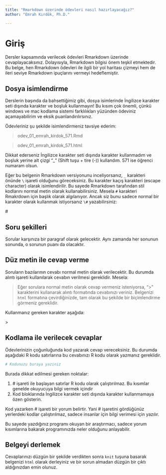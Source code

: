 ```yaml
---
title: "Rmarkdown üzerinde ödevleri nasıl hazırlayacağız?"
author: "Emrah Kırdök, Ph.D."

---
```


# Giriş

Dersler kapsamında verilecek ödevleri Rmarkdown üzerinde cevaplayacaksınız. Dolayısıyla, Rmarkdown bilgisi önem teşkil etmektedir. Bu belge, hen Rmarkdown ödevleri ile ilgili bir yol haritası çizmeyi hem de ileri seviye Rmarkdown ipuçlarını vermeyi hedeflemiştir.

## Dosya isimlendirme

Derslerin başında da bahsettiğimiz gibi, dosya isimlerinde İngilizce karakter seti dışında karakter ve boşluk kullanmayın! Bu kısım çok önemli, çünkü windows ve mac kodlama sistemi farklılıkları yüzünden ödeviniz açamayabilirim ve eksik puanlandırılırsınız.

Ödevleriniz şu şekilde isimlendirmeniz tavsiye ederim:

> odev\_01\_emrah\_kirdok\_571.Rmd

> odev\_01\_emrah\_kirdok\_571.html

Dikkat ederseniz İngilizce karakter seti dışında karakter kullanmadım ve boşluk yerine alt çizgi "\_" (Shift tuşu + tire (-)) kullandım. 571 ise öğrenci numaram olsun. 

::: note

Eğer bu belgenin Rmarkdown versiyonunu inceliyorsanız, `_` karakteri önünde `\` işareti olduğunu göreceksiniz. Bu karakter kaçış karakteri (escape character) olarak isimlendirilir. Bu sayede Rmarkdown tarafından stil kodlarını normal metin olarak kullanabilirsiniz. Mesela `#` karakteri Rmakrdown için başlık olarak algılanıyor. Ancak siz bunu sadece normal bir karakter olarak kullanmak istiyorsanız `\#` yazabilirsiniz:

\#

:::

## Soru şekilleri

Sorular karşınıza bir paragraf olarak gelecektir. Aynı zamanda her sonunun sonunda, o sorunun puanı da olacaktır.

## Düz metin ile cevap verme

Soruların bazılarının cevabı normal metin olarak verilecektir. Bu durumda alıntı işareti kullanılarak cevabın verilmesi gereklidir. Mesela:

> Eğer sorulara normal metin olarak cevap vermeniz isteniyorsa, ">" karakterini kullanarak alıntı formatında cevabınızı veriniz.
> Belgenizi `html` formatına çevirdiğinizde, tam olarak bu şekilde bir biçimlendirme görmeniz gereklidir.

Kullanmanız gereken karakter aşağıda:

\>

## Kodlama ile verilecek cevaplar

Ödevlerinizin çoğunluğunda kod yazarak cevap vereceksiniz. Bu durumda aşağıdaki R kodu satırlarına bu cevabınızı R kodu olarak yazmanız gereklidir. 

```r
# Kodunuzu buraya yaziniz

```

Burada dikkat edilmesi gereken noktalar:

1. \# işareti ile başlayan satırlar R kodu olarak çalıştırılmaz. Bu kısımlar genelde okuyucuya bilgi vermek içindir
2. Kod bloklarında İngilizce karakter seti dışında karakter kullanmamaya özen gösterin.

::: tip

Kod yazarken \# işareti bir yorum belirtir. Yani \# işaretini gördüğünüz yerlerdeki kodlar çalıştırılmaz, sadece insanlar için bilgi verimesi için yazılır. 

Bu sayede yazdığınız programı okuyan bir araştırmacı, sadece yorum kısımlarına bakarak programınızda neler olduğunu anlayabilir.
:::

## Belgeyi derlemek

Cevaplarınızı düzgün bir şekilde verdikten sonra `knit` tuşuna basarak belgenizi `html` olarak derleyiniz ve bir sorun almadan düzgün bir çıktı aldığınızdan emin olunuz.
